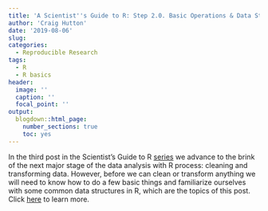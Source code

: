 ```yaml
---
title: 'A Scientist''s Guide to R: Step 2.0. Basic Operations & Data Structures'
author: 'Craig Hutton'
date: '2019-08-06'
slug: 
categories:
  - Reproducible Research
tags:
  - R
  - R basics
header:
  image: ''
  caption: ''
  focal_point: ''
output:
  blogdown::html_page:
    number_sections: true
    toc: yes
---
```

  In the third post in the Scientist's Guide to R [series](https://craig.rbind.io/post/2019-05-17-asgr-0-basic-workflow/) we advance to the brink of the next major stage of the data analysis with R process: cleaning and transforming data. However, before we can clean or transform anything we will need to know how to do a few basic things and familiarize ourselves with some common data structures in R, which are the topics of this post. 
Click [here](https://craig.rbind.io/post/2019-08-06-asgr-2-0-basic-operations-and-data-structures/) to learn more.
